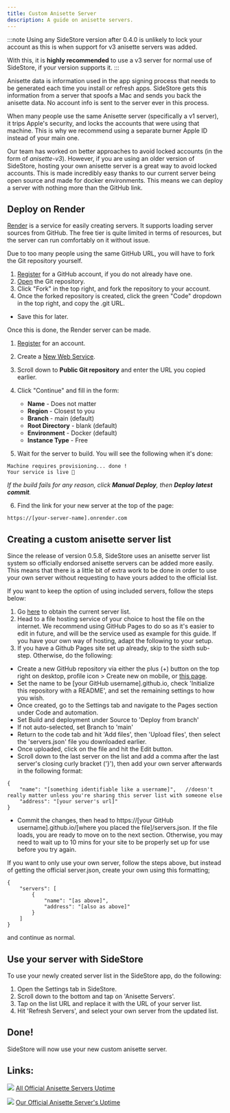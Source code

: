 ```yaml
---
title: Custom Anisette Server
description: A guide on anisette servers.
---
```


:::note
Using any SideStore version after 0.4.0 is unlikely to lock your account as this is when support for v3 anisette servers was added.

With this, it is **highly recommended** to use a v3 server for normal use of SideStore, if your version supports it.
:::

Anisette data is information used in the app signing process that needs to be generated each time you install or refresh apps. SideStore gets this information from a server that spoofs a Mac and sends you back the anisette data. No account info is sent to the server ever in this process.

When many people use the same Anisette server (specifically a v1 server), it trips Apple's security, and locks the accounts that were using that machine. This is why we recommend using a separate burner Apple ID instead of your main one.

Our team has worked on better approaches to avoid locked accounts (in the form of _anisette-v3_). However, if you are using an older version of SideStore, hosting your own anisette server is a great way to avoid locked accounts. This is made incredibly easy thanks to our current server being open source and made for docker environments. This means we can deploy a server with nothing more than the GitHub link.

## Deploy on Render

[Render](https://render.com/) is a service for easily creating servers. It supports loading server sources from GitHub. The free tier is quite limited in terms of resources, but the server can run comfortably on it without issue.

Due to too many people using the same GitHub URL, you will have to fork the Git repository yourself.

1. [Register](https://github.com/signup) for a GitHub account, if you do not already have one.
2. [Open](https://github.com/Dadoum/anisette-v3-server) the Git repository.
3. Click "Fork" in the top right, and fork the repository to your account.
4. Once the forked repository is created, click the green "Code" dropdown in the top right, and copy the .git URL.

* Save this for later.

Once this is done, the Render server can be made.

1. [Register](https://dashboard.render.com/register/) for an account.
2. Create a [New Web Service](https://dashboard.render.com/select-repo?type=web).
3. Scroll down to **Public Git repository** and enter the URL you copied earlier.
4. Click "Continue" and fill in the form:
    * **Name** - Does not matter
    * **Region** - Closest to you
    * **Branch** - main (default)
    * **Root Directory** - blank (default)
    * **Environment** - Docker (default)
    * **Instance Type** - Free

5. Wait for the server to build. You will see the following when it's done:

```
Machine requires provisioning... done !
Your service is live 🎉
```

*If the build fails for any reason, click **Manual Deploy**, then **Deploy latest commit**.*

6. Find the link for your new server at the top of the page:

```
https://[your-server-name].onrender.com
```

## Creating a custom anisette server list

Since the release of version 0.5.8, SideStore uses an anisette server list system so officially endorsed anisette servers can be added more easily. This means that there is a little bit of extra work to be done in order to use your own server without requesting to have yours added to the official list.

If you want to keep the option of using included servers, follow the steps below:
1. Go [here](https://servers.sidestore.io/servers.json) to obtain the current server list.
2. Head to a file hosting service of your choice to host the file on the internet. We recommend using GitHub Pages to do so as it's easier to edit in future, and will be the service used as example for this guide. If you have your own way of hosting, adapt the following to your setup.
3. If you have a Github Pages site set up already, skip to the sixth sub-step. Otherwise, do the following:
* Create a new GitHub repository via either the plus (+) button on the top right on desktop, profile icon > Create new on mobile, or [this page](https://github.com/new).
* Set the name to be [your GitHub username].github.io, check 'Initialize this repository with a README', and set the remaining settings to how you wish.
* Once created, go to the Settings tab and navigate to the Pages section under Code and automation.
* Set Build and deployment under Source to 'Deploy from branch'
* If not auto-selected, set Branch to 'main'
* Return to the code tab and hit 'Add files', then 'Upload files', then select the 'servers.json' file you downloaded earlier.
* Once uploaded, click on the file and hit the Edit button.
* Scroll down to the last server on the list and add a comma after the last server's closing curly bracket ('}'), then add your own server afterwards in the following format:
```
{
    "name": "[something identifiable like a username]",   //doesn't really matter unless you're sharing this server list with someone else
    "address": "[your server's url]"
}
```
* Commit the changes, then head to https://[your GitHub username].github.io/[where you placed the file]/servers.json. If the file loads, you are ready to move on to the next section. Otherwise, you may need to wait up to 10 mins for your site to be properly set up for use before you try again.

If you want to only use your own server, follow the steps above, but instead of getting the official server.json, create your own using this formatting;
```
{
    "servers": [
        {
            "name": "[as above]",
            "address": "[also as above]"
        }
    ]
}
```
and continue as normal.

## Use your server with SideStore

To use your newly created server list in the SideStore app, do the following:

1. Open the Settings tab in SideStore.
2. Scroll down to the bottom and tap on 'Anisette Servers'.
3. Tap on the list URL and replace it with the URL of your server list.
4. Hit 'Refresh Servers', and select your own server from the updated list.

## Done!

SideStore will now use your new custom anisette server.


## Links:
[<img src="https://uptime.sidestore.io/api/badge/4/uptime/48" />](https://uptime.sidestore.io/status/all)
[All Official Anisette Servers Uptime](https://uptime.sidestore.io/status/all)

[<img src="https://uptime.sidestore.io/api/badge/1/uptime/48" />](https://uptime.sidestore.io/status/ss)
[Our Official Anisette Server's Uptime](https://uptime.sidestore.io/status/ss)
